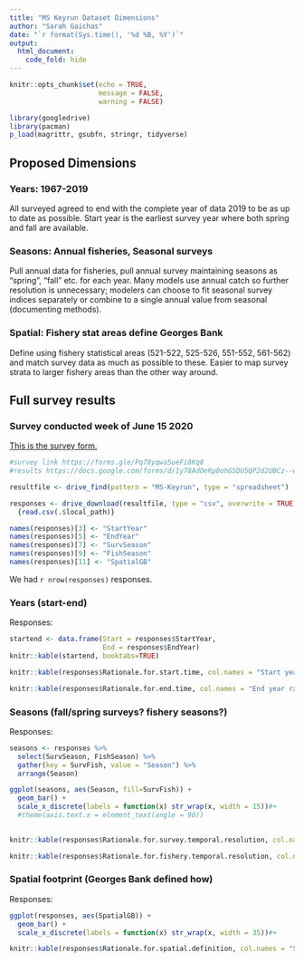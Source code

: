 ```yaml
---
title: "MS Keyrun Dataset Dimensions"
author: "Sarah Gaichas"
date: "`r format(Sys.time(), '%d %B, %Y')`"
output:
  html_document:
    code_fold: hide
---
```


```r
knitr::opts_chunk$set(echo = TRUE, 
                      message = FALSE,
                      warning = FALSE)

library(googledrive)
library(pacman)
p_load(magrittr, gsubfn, stringr, tidyverse)

```

## Proposed Dimensions

### Years: 1967-2019

All surveyed agreed to end with the complete year of data 2019 to be as up to date as possible. Start year is the earliest survey year where both spring and fall are available.

### Seasons: Annual fisheries, Seasonal surveys

Pull annual data for fisheries, pull annual survey maintaining seasons as "spring", "fall" etc. for each year. Many models use annual catch so further resolution is unnecessary; modelers can choose to fit seasonal survey indices separately or combine to a single annual value from seasonal (documenting methods).

### Spatial: Fishery stat areas define Georges Bank

Define using fishery statistical areas (521-522, 525-526, 551-552, 561-562) and match survey data as much as possible to these. Easier to map survey strata to larger fishery areas than the other way around. 

## Full survey results

### Survey conducted week of June 15 2020

[This is the survey form.](https://forms.gle/Pq78yqwa5ueFi8Kq8)

```r

#survey link https://forms.gle/Pq78yqwa5ueFi8Kq8
#results https://docs.google.com/forms/d/1y78AdOeRp0ohGSDU5QP2d2UBCz--eP_5b5Tu79QO-N8/edit#responses

resultfile <- drive_find(pattern = "MS-Keyrun", type = "spreadsheet")

responses <- drive_download(resultfile, type = "csv", overwrite = TRUE) %>%
  {read.csv(.$local_path)} 

names(responses)[3] <- "StartYear"
names(responses)[5] <- "EndYear"
names(responses)[7] <- "SurvSeason"
names(responses)[9] <- "FishSeason"
names(responses)[11] <- "SpatialGB"

```

We had `r nrow(responses)` responses.

### Years (start-end)

Responses:
```r
startend <- data.frame(Start = responses$StartYear,
                       End = responses$EndYear)
knitr::kable(startend, booktabs=TRUE)
```


```r
knitr::kable(responses$Rationale.for.start.time, col.names = "Start year rationale", booktabs=TRUE)
```


```r
knitr::kable(responses$Rationale.for.end.time, col.names = "End year rationale", booktabs=TRUE)
```

### Seasons (fall/spring surveys? fishery seasons?)

Responses:
```r

seasons <- responses %>%
  select(SurvSeason, FishSeason) %>%
  gather(key = SurvFish, value = "Season") %>%
  arrange(Season)

ggplot(seasons, aes(Season, fill=SurvFish)) + 
  geom_bar() +
  scale_x_discrete(labels = function(x) str_wrap(x, width = 15))#+ 
  #theme(axis.text.x = element_text(angle = 90))
  
```


```r
knitr::kable(responses$Rationale.for.survey.temporal.resolution, col.names = "Survey season rationale", booktabs=TRUE)
```


```r
knitr::kable(responses$Rationale.for.fishery.temporal.resolution, col.names = "Fishery season rationale", booktabs=TRUE)
```


### Spatial footprint (Georges Bank defined how)

Responses:
```r

ggplot(responses, aes(SpatialGB)) + 
  geom_bar() +
  scale_x_discrete(labels = function(x) str_wrap(x, width = 35))#+ 


```


```r
knitr::kable(responses$Rationale.for.spatial.definition, col.names = "Spatial Rationale", booktabs=TRUE)
```

